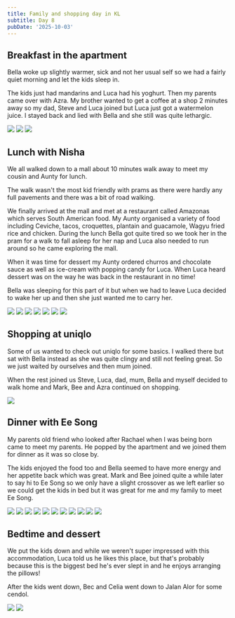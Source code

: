 ```yaml
---
title: Family and shopping day in KL
subtitle: Day 8
pubDate: '2025-10-03'
---
```



## Breakfast in the apartment

Bella woke up slightly warmer, sick and not her usual self so we had a fairly quiet morning and let the kids sleep in.

The kids just had mandarins and Luca had his yoghurt. Then my parents came over with Azra. My brother wanted to get a coffee at a shop 2 minutes away so my dad, Steve and Luca joined but Luca just got a watermelon juice. I stayed back and lied with Bella and she still was quite lethargic.

<Grid>
  <Img src="2025-malaysia/jo1jyeqglkhdsxyvpspg.jpg" />

  <Img src="2025-malaysia/fcvbquyhjtjxzkkiqt8t.jpg" />

  <Img src="2025-malaysia/b80b54yxifwi5fmrl21f.jpg" />
</Grid>

## Lunch with Nisha

We all walked down to a mall about 10 minutes walk away to meet my cousin and Aunty for lunch.

The walk wasn't the most kid friendly with prams as there were hardly any full pavements and there was a bit of road walking.

We finally arrived at the mall and met at a restaurant called Amazonas which serves South American food. My Aunty organised a variety of food including Ceviche, tacos, croquettes, plantain and guacamole, Wagyu fried rice and chicken. During the lunch Bella got quite tired so we took her in the pram for a walk to fall asleep for her nap and Luca also needed to run around so he came exploring the mall.

When it was time for dessert my Aunty ordered churros and chocolate sauce as well as ice-cream with popping candy for Luca. When Luca heard dessert was on the way he was back in the restaurant in no time!

Bella was sleeping for this part of it but when we had to leave Luca decided to wake her up and then she just wanted me to carry her.

<Grid>
  <Img src="2025-malaysia/b39heltgkqr20rnxp3zy.jpg" />

  <Img src="2025-malaysia/mvec4w58fxvfbe4hfcsr.jpg" />

  <Img src="2025-malaysia/t2heegh04628ocg8dvbl.jpg" />

  <Img src="2025-malaysia/jefisma5rsckmrdvpti1.jpg" />

  <Img src="2025-malaysia/y9cyglxzjsohj9vlql20.jpg" />

  <Img src="2025-malaysia/agp4a6a4utmwgabezphb.jpg" />

  <Img src="2025-malaysia/fyneqaznnkx5p4goq4ss.jpg" />
</Grid>

## Shopping at uniqlo

Some of us wanted to check out uniqlo for some basics. I walked there but sat with Bella instead as she was quite clingy and still not feeling great. So we just waited by ourselves and then mum joined.

When the rest joined us Steve, Luca, dad, mum, Bella and myself decided to walk home and Mark, Bee and Azra continued on shopping.

<Img src="2025-malaysia/zfgqquxogqdfyphi0mig.jpg" />

## Dinner with Ee Song

My parents old friend who looked after Rachael when I was being born came to meet my parents. He popped by the apartment and we joined them for dinner as it was so close by.

The kids enjoyed the food too and Bella seemed to have more energy and her appetite back which was great. Mark and Bee joined quite a while later to say hi to Ee Song so we only have a slight crossover as we left earlier so we could get the kids in bed but it was great for me and my family to meet Ee Song.

<Grid>
  <Img src="2025-malaysia/m2oazgrnodyaeabaudqb.jpg" />

  <Img src="2025-malaysia/gusjnlelinillsg1lblu.jpg" />

  <Img src="2025-malaysia/hzjs71zzpdm9bhtvxabf.jpg" />

  <Img src="2025-malaysia/xvmkdji52hymqvlfkyfz.jpg" />

  <Img src="2025-malaysia/mtjvapmzadep433zfxrk.jpg" />

  <Img src="2025-malaysia/ll3het6pqulh4mqjyf6h.jpg" />

  <Img src="2025-malaysia/ptirdxxacmtvnzrvyh7p.jpg" />

  <Img src="2025-malaysia/s7xoy8rofcfk0r1p8o3h.jpg" />

  <Img src="2025-malaysia/ontqtingoehjwkkyf15l.jpg" />

  <Img src="2025-malaysia/dvywi8gbraaslnmusvl7.jpg" />

  <Img src="2025-malaysia/vydzxfbwxa917uqqtu9v.jpg" />
</Grid>

## Bedtime and dessert

We put the kids down and while we weren't super impressed with this accommodation, Luca told us he likes this place, but that's probably because this is the biggest bed he's ever slept in and he enjoys arranging the pillows!

After the kids went down, Bec and Celia went down to Jalan Alor for some cendol.

<Grid>
  <Img src="2025-malaysia/imqtmbegsrohwhdojic2.jpg" />

  <Img src="2025-malaysia/pax6duchvjusq5ypkayd.jpg" />
</Grid>
